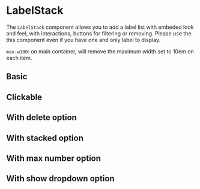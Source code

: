 

# LabelStack

The `LabelStack` component allows you to add a label list with embeded look and feel, with interactions, buttons for filtering or removing. Please use the this component even if you have one and only label to display.

`max-w100`: on main container, will remove the maximum width set to 10em on each item.

## Basic

<Canvas withSource="open">
    <Story id="components-labelstack--basic" />
</Canvas>

## Clickable

<Canvas>
    <Story id="components-labelstack--clickable" />
</Canvas>

## With delete option

<Canvas>
    <Story id="components-labelstack--with-delete" />
</Canvas>

## With stacked option

<Canvas>
    <Story id="components-labelstack--stacked" />
</Canvas>

## With max number option

<Canvas>
    <Story id="components-labelstack--max" />
</Canvas>

## With show dropdown option

<Canvas>
    <Story id="components-labelstack--dropdown" />
</Canvas>

<ArgsTable of={LabelStack} />
